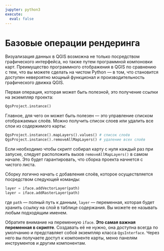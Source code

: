 ```yaml
---
jupyter: python3
execute:
  eval: false
---
```


# Базовые операции рендеринга

Визуализация данных в QGIS возможна не только посредством графического интерфейса, но также путем программной компоновки карт. Преимущество программного отображения в QGIS по сравнению с тем, что вы можете сделать на чистом Python --- в том, что становится доступен невероятно мощный функционал и производительность графического движка QGIS.

Первая операция, которая может быть полезной, это получение ссылки на экземпляр проекта:

```python
QgsProject.instance()
```

Главное, для чего он может быть полезен --- это управление списком отображаемых слоёв. Можно получить список слоев или удалить все слои из содержимого карты:

```python
QgsProject.instance().mapLayers().values() # список слоёв
QgsProject.instance().removeAllMapLayers() # удаление всех слоёв
```

Если необходимо чтобы скрипт собирал карту с нуля каждый раз при запуске, следует расположить вызов `removeAllMapLayers()` в самом начале. Это будет гарантировать, что сборка проекта начнется с чистого листа.

Сборку логично начать с добавления слоёв, которое осуществляется посредством следующей команды:

```python
layer = iface.addVectorLayer(path)
layer = iface.addRasterLayer(path)
```

где `path` --- полный путь к данным, `layer` --- переменная, которая будет хранить ссылку на слой в таблице содержания. Вы можете ее называть любым подходящим именем.

Обратите внимание на переменную `iface`. **Это самая важная переменная в скрипте**. Создавать её не нужно, она доступна всегда по умолчанию и представляет собой экземпляр класса `QgsInterface`. Через него вы получаете доступ к компоненте карты, меню панелям инструментов и другим компонентам.
